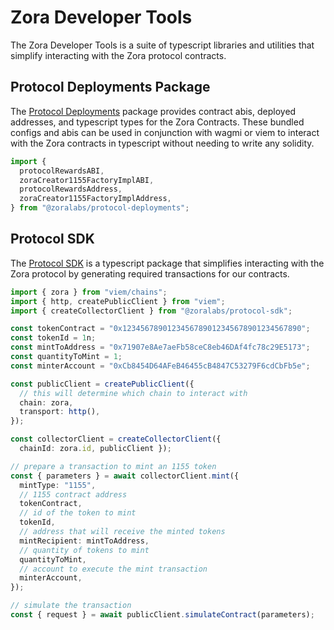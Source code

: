 # Zora Developer Tools

The Zora Developer Tools is a suite of typescript libraries and utilities that simplify interacting with the Zora protocol contracts.

## Protocol Deployments Package

The [Protocol Deployments](./protocol-deployments/guide) package provides contract abis, deployed addresses, and typescript types for the Zora Contracts. These bundled configs and abis can be used in conjunction with wagmi or viem to interact with the Zora contracts in typescript without needing to write any solidity.

```ts twoslash
import {
  protocolRewardsABI,
  zoraCreator1155FactoryImplABI,
  protocolRewardsAddress,
  zoraCreator1155FactoryImplAddress,
} from "@zoralabs/protocol-deployments";
```

## Protocol SDK

The [Protocol SDK](./protocol-sdk/introduction) is a typescript package that simplifies interacting with the Zora protocol by generating required transactions for our contracts.

```ts twoslash
import { zora } from "viem/chains";
import { http, createPublicClient } from "viem";
import { createCollectorClient } from "@zoralabs/protocol-sdk";

const tokenContract = "0x1234567890123456789012345678901234567890";
const tokenId = 1n;
const mintToAddress = "0x71907e8Ae7aeFb58ceC8eb46DAf4fc78c29E5173";
const quantityToMint = 1;
const minterAccount = "0xCb8454D64AFeB46455cB4847C53279F6cdCbFb5e";

const publicClient = createPublicClient({
  // this will determine which chain to interact with
  chain: zora,
  transport: http(),
});

const collectorClient = createCollectorClient({ 
  chainId: zora.id, publicClient });

// prepare a transaction to mint an 1155 token
const { parameters } = await collectorClient.mint({
  mintType: "1155",
  // 1155 contract address
  tokenContract,
  // id of the token to mint
  tokenId,
  // address that will receive the minted tokens
  mintRecipient: mintToAddress,
  // quantity of tokens to mint
  quantityToMint,
  // account to execute the mint transaction
  minterAccount,
});

// simulate the transaction
const { request } = await publicClient.simulateContract(parameters);
```
